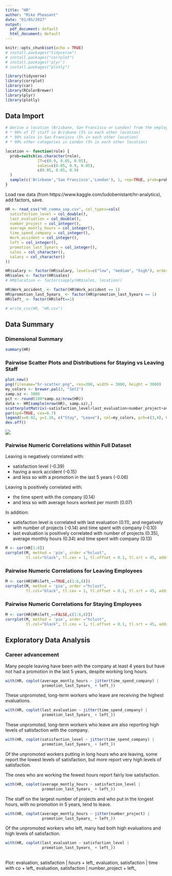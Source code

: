 ```yaml
---
title: "HR"
author: "Mike Pheasant"
date: "01/05/2017"
output:
  pdf_document: default
  html_document: default
---
```


```r
knitr::opts_chunk$set(echo = TRUE)
# install.packages("tidyverse")
# install.packages("corrplot")
# install.packages('plyr')
# install.packages("plotly")

library(tidyverse)
library(corrplot)
library(car)
library(RColorBrewer)
library(plyr)
library(plotly)

```

## Data Import

```r
# Derive a location (Brisbane, San Francisco or London) from the employee role:
# * 90% of IT staff in Brisbane (5% in each other location)
# * 90% sales in San Francisco (5% in each other location)
# * 90% other categories in London (5% in each other location)

location <- function(role) {
  prob=switch(as.character(role),
              IT=c(0.9, 0.05, 0.05),
              sales=c(0.05, 0.9, 0.05),
              c(0.05, 0.05, 0.9)
  )
  sample(c('Brisbane','San Francisco','London'), 1, rep=TRUE, prob=prob)
}
```

Load raw data (from https://www.kaggle.com/ludobenistant/hr-analytics), add factors, save.

```r
HR <- read_csv("HR_comma_sep.csv", col_types=cols(
  satisfaction_level = col_double(),
  last_evaluation = col_double(),
  number_project = col_integer(),
  average_montly_hours = col_integer(),
  time_spend_company = col_integer(),
  Work_accident = col_integer(),
  left = col_integer(),
  promotion_last_5years = col_integer(),
  sales = col_character(),
  salary = col_character()
))

HR$salary <- factor(HR$salary, levels=c("low", "medium", "high"), ordered=TRUE)
HR$sales <- factor(HR$sales)
# HR$location <- factor(sapply(HR$sales, location))

HR$Work_accident_ <- factor(HR$Work_accident == 1)
HR$promotion_last_5years_ <- factor(HR$promotion_last_5years == 1)
HR$left_ <- factor(HR$left==1)

# write_csv(HR, "HR.csv")
```

## Data Summary

### Dimensional Summary

```r
summary(HR)
```

### Pairwise Scatter Plots and Distributions for Staying vs Leaving Staff 

```r
plot.new()
png(filename="hr-scatter.png", res=300, width = 3000, height = 3000)
my_colors <- brewer.pal(3, "Set2")
samp.sz <- 3000
pct <- round(100*samp.sz/nrow(HR))
data <- HR[sample(nrow(HR), samp.sz),]
scatterplotMatrix(~satisfaction_level+last_evaluation+number_project+average_montly_hours+time_spend_company+Work_accident+promotion_last_5years+sales+salary|left, data=data, reg.line="", smoother="", col=my_colors , smoother.args=list(col="grey") , pch=c(3,4), legend.plot=FALSE, main=paste("Scatter Plot Pairs for HR Turnover (",pct,"% of data)", sep=""))
par(xpd=TRUE, cex=0.7)
legend(x=0.92, y=1.16, c("Stay", "Leave"), col=my_colors, pch=c(3,4), horiz=TRUE)
dev.off()
```

![](hr-scatter.png)

### Pairwise Numeric Correlations within Full Dataset

Leaving is negatively correlated with:

* satisfaction level (-0.39) 
* having a work accident (-0.15) 
* and less so with a promotion in the last 5 years (-0.06)

Leaving is positively correlated with:

* the time spent with the company (0.14)
* and less so with average hours worked per month (0.07)

In addition:

* satisfaction level is correlated with last evaluation (0.11), and negatively with number of projects (-0.14) and time spent with company (-0.10)
* last evaluation is positively correlated with number of projects (0.35), average monthly hours (0.34) and time spent with company (0.13)

```r
M <- cor(HR[1:8])
corrplot(M, method = 'pie', order ="hclust",
         tl.col="black", tl.cex = 1, tl.offset = 0.1, tl.srt = 45, addrect=2)
```

### Pairwise Numeric Correlations for Leaving Employees

```r
M <- cor(HR[HR$left_==TRUE,c(1:6,8)])
corrplot(M, method = 'pie', order ="hclust",
         tl.col="black", tl.cex = 1, tl.offset = 0.1, tl.srt = 45, addrect=2)
```


### Pairwise Numeric Correlations for Staying Employees

```r
M <- cor(HR[HR$left_==FALSE,c(1:6,8)])
corrplot(M, method = 'pie', order ="hclust",
         tl.col="black", tl.cex = 1, tl.offset = 0.1, tl.srt = 45, addrect=2)
```



## Exploratory Data Analysis

### Career advancement

Many people leaving have been with the company at least 4 years but have not had a promotion in the last 5 years, despite working long hours.

```r
with(HR, coplot(average_montly_hours ~ jitter(time_spend_company) |
                promotion_last_5years_ + left_))
```

These unpromoted, long-term workers who leave are receiving the highest evaluations.

```r
with(HR, coplot(last_evaluation ~ jitter(time_spend_company) |
                promotion_last_5years_ + left_))
```

These unpromoted, long-term workers who leave are also reporting high levels of satisfaction with the company.

```r
with(HR, coplot(satisfaction_level ~ jitter(time_spend_company) |
                promotion_last_5years_ + left_))
```

Of the unpromoted workers putting in long hours who are leaving, some report the lowest levels of satisfaction, but more report very high levels of satisfaction. 

The ones who are working the fewest hours report fairly low satisfaction. 

```r
with(HR, coplot(average_montly_hours ~ satisfaction_level |
                promotion_last_5years_ + left_))
```

The staff on the largest number of projects and who put in the longest hours, with no promotion in 5 years, tend to leave.

```r
with(HR, coplot(average_montly_hours ~ jitter(number_project) |
                promotion_last_5years_ + left_))
```

Of the unpromoted workers who left, many had both high evaluations and high levels of satisfaction.

```r
with(HR, coplot(last_evaluation ~ satisfaction_level |
                promotion_last_5years_ + left_))
```

## 

Plot:
evaluation, satisfaction | hours + left_
evaluation, satisfaction | time with co + left_
evaluation, satisfaction | number_project + left_
